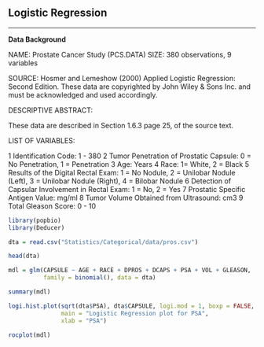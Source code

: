 ## Logistic Regression {-}

---

**Data Background**

NAME: 	Prostate Cancer Study (PCS.DATA)
SIZE:	380 observations, 9 variables

SOURCE:	Hosmer and Lemeshow (2000) Applied Logistic Regression: Second Edition.
	These data are copyrighted by John Wiley & Sons Inc. and must be acknowledged
	and used accordingly.


DESCRIPTIVE ABSTRACT:

These data are described in Section 1.6.3 page 25, of the source text.


LIST OF VARIABLES:

1		Identification Code: 1 - 380
2		Tumor Penetration of Prostatic Capsule: 0 = No Penetration, 1 = Penetration
3		Age: Years
4		Race: 1= White, 2 = Black
5		Results of the Digital Rectal Exam: 1 = No Nodule, 2 = Unilobar Nodule (Left), 3 = Unilobar Nodule  (Right), 4 = Bilobar Nodule
6		Detection of Capsular Involvement in Rectal Exam: 1 = No, 2 = Yes
7		Prostatic Specific Antigen Value: mg/ml
8		Tumor Volume Obtained from Ultrasound: cm3
9		Total Gleason Score: 0 - 10

```r

library(popbio)
library(Deducer)

dta = read.csv("Statistics/Categorical/data/pros.csv")

head(dta)

mdl = glm(CAPSULE ~ AGE + RACE + DPROS + DCAPS + PSA + VOL + GLEASON,
          family = binomial(), data = dta)

summary(mdl)

logi.hist.plot(sqrt(dta$PSA), dta$CAPSULE, logi.mod = 1, boxp = FALSE, notch = FALSE,
               main = "Logistic Regression plot for PSA",
               xlab = "PSA")

rocplot(mdl)

```
